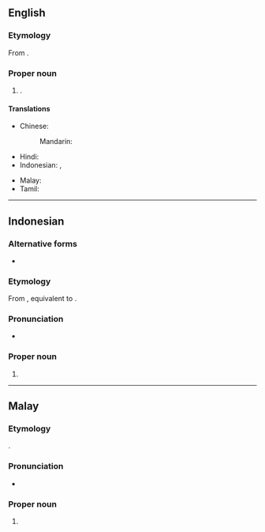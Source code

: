 ==English==
{{wikipedia}}

===Etymology===
From {{bor|en|ms|Johor Bahru}}.

===Proper noun===
{{en-proper noun|head=Johor Bahru}}

# {{place|en|capital city|s/Johor|c/Malaysia}}.

====Translations====
{{trans-top|capital of Johor}}
* Chinese:
*: Mandarin: {{t|cmn|[[新山]][[市]]|tr=Xīnshān shì}}
* Hindi: {{t|hi|जोहोर बाहरू}}
* Indonesian: {{t|id|Johor Baru}}, {{t|id|Johor Bahru}}
{{trans-mid}}
* Malay: {{t|ms|Johor Bahru}}
* Tamil: {{t|ta|ஜொகூர் பாரு}}
{{trans-bottom}}

----

==Indonesian==
{{wikipedia|lang=id}}

===Alternative forms===
* {{l|id|Johor Baru}}

===Etymology===
From {{bor|id|ms|Johor Bahru}}, equivalent to {{compound|id|Johor|baharu|gloss2=new}}.

===Pronunciation===
* {{IPA|id|/d͡ʒoho(r) bahru/}}

===Proper noun===
{{head|id|proper noun}}

# {{place|id|capital city|s/Johor|c/Malaysia|t1=Johor Bahru}}

----

==Malay==
{{wikipedia|lang=ms}}

===Etymology===
{{compound|ms|Johor|bahru|gloss2=new}}.

===Pronunciation===
* {{IPA|ms|/d͡ʒoho(r) bahru/}}

===Proper noun===
{{ms-proper noun|head=[[Johor]] [[bahru|Bahru]]|j=جوهر بهرو}}

# {{place|ms|capital city|s/Johor|c/Malaysia|t1=Johor Bahru}}